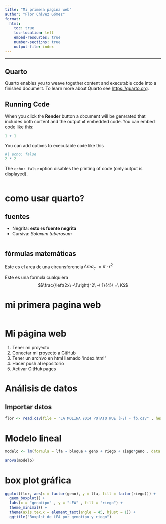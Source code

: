 ```yaml
---
title: "Mi primera pagina web"
author: "Flor Chávez Gómez"
format: 
  html:
    toc: true
    toc-location: left
    embed-resources: true
    number-sections: true
    output-file: index
---
```


------------------------------------------------------------------------

## Quarto

Quarto enables you to weave together content and executable code into a finished document. To learn more about Quarto see <https://quarto.org>.

## Running Code

When you click the **Render** button a document will be generated that includes both content and the output of embedded code. You can embed code like this:

```r
1 + 1
```

You can add options to executable code like this

```r
#| echo: false
2 * 2
```

The `echo: false` option disables the printing of code (only output is displayed).

```r

```

# como usar quarto?

## fuentes

-   Negrita: **esto es fuente negrita**
-   Cursiva: *Solanum tuberosum*

```r

```

## fórmulas matemáticas

Este es el area de una circunsferencia $Area_c\ =\pi\cdot r^2$

Este es una formula cualquiera $$\frac{\left(2x\ -\1\right)^2\ -\ 1}{4}\ =\ K$$

# mi primera pagina web

```r

```

# Mi página web

1.  Tener mi proyecto
1.  Conectar mi proyecto a GitHub
1.  Tener un archivo en html llamado "index.html"
1.  Hacer push al repositorio
1.  Activar GitHub pages

# Análisis de datos

## Importar datos
```r
flor <- read.csv(file = "LA MOLINA 2014 POTATO WUE (FB) - fb.csv" , header = TRUE, sep = ",")
```

# Modelo lineal
```r
modelo <- lm(formula = lfa ~ bloque + geno + riego + riego*geno , data = flor)

anova(modelo)
```

# box plot gráfica
```r
ggplot(flor, aes(x = factor(geno), y = lfa, fill = factor(riego))) +
  geom_boxplot() +
  labs(x = "genotipo" , y = "LFA" , fill = "riego") +
  theme_minimal() +
  theme(axis.tex.x = element_text(angle = 45, hjust = 1)) +
  ggtitle("Boxplot de LFA por genotipo y riego")
```

